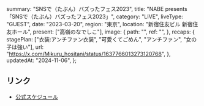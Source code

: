   summary: "SNSで（たぶん）バズったフェス2023",
  title: "NABE presents 「SNSで（たぶん）バズったフェス2023」",
  category: "LIVE",
  liveType: "GUEST",
  date: "2023-03-20",
  region: "東京",
  location: "新宿住友ビル 新宿住友ホール",
  present: ["高嶺のなでしこ"],
  image: {
    path: "",
    ref: "",
  },
  recaps: {
    stagePlan: ["衣装:アンチファン衣装", "可愛くてごめん", "アンチファン", "女の子は強い"],
    url: "https://x.com/Mikuru_hositani/status/1637766013273120768",
  },
  updatedAt: "2024-11-06",
};

## リンク

- [公式スケジュール](https://takanenonadeshiko.jp/?p=724)
